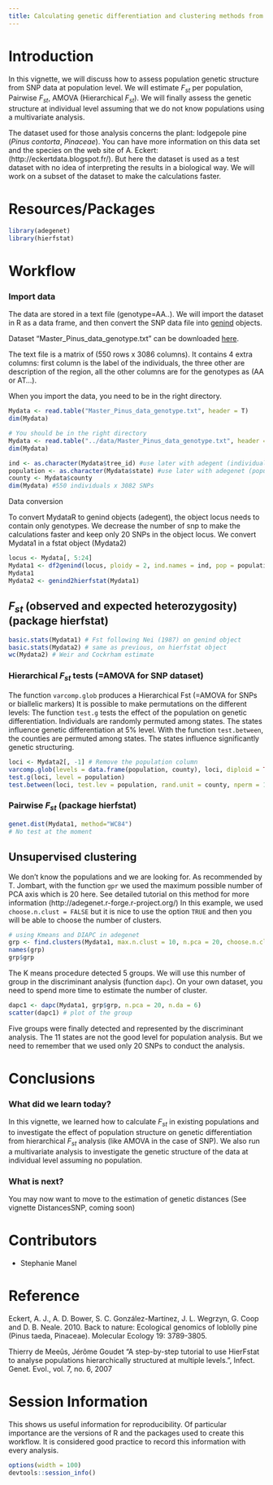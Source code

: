```yaml
---
title: Calculating genetic differentiation and clustering methods from SNP data
---
```


Introduction
========================================================

In this vignette, we will discuss how to assess population genetic structure
from SNP data at population level. We will estimate $F_{st}$ per population,
Pairwise $F_{st}$, AMOVA (Hierarchical $F_{st}$). We will finally assess the
genetic structure at individual level assuming that we do not know populations
using a multivariate analysis.
 

The dataset used for those analysis concerns the plant: lodgepole pine (*Pinus
contorta*, *Pinaceae*). You can have more information on this data set and the
species on the web site of A. Eckert:  (http://eckertdata.blogspot.fr/). But
here the dataset is used as a test dataset with no idea of interpreting the
results in a biological way. We will work on a subset of the dataset to make
the calculations faster.



Resources/Packages
========================================================

 

```r
library(adegenet)
library(hierfstat)
```


Workflow
========================================================
### Import data

The data are stored in a text file (genotype=AA..). We will  import the dataset
in R as a data frame, and then  convert the SNP data file into
[genind](http://www.inside-r.org/packages/cran/adegenet/docs/.valid.genind)
objects.

Dataset "Master_Pinus_data_genotype.txt" can be downloaded 
[here](https://github.com/NESCent/popgenInfo/tree/master/data/Master_Pinus_data_genotype.txt).

The  text file is a matrix of (550 rows x 3086 columns). It contains 4 extra
columns: first column is the label of the individuals, the three other are
description of the region, all the other columns are for the genotypes as (AA or
AT...).

When you import the data, you need to be in the right directory.

```r
Mydata <- read.table("Master_Pinus_data_genotype.txt", header = T)   
dim(Mydata) 
```
```r
# You should be in the right directory
Mydata <- read.table("../data/Master_Pinus_data_genotype.txt", header = T)   
dim(Mydata) 
```

```r
ind <- as.character(Mydata$tree_id) #use later with adegent (individual labels)
population <- as.character(Mydata$state) #use later with adegenet (population labels)
county <- Mydata$county 
dim(Mydata) #550 individuals x 3082 SNPs
```

Data conversion

To convert MydataR to genind objects (adegent), the object locus needs to
contain only genotypes. We decrease the number of snp to make the calculations
faster and keep only 20 SNPs in the object locus. We convert Mydata1 in a fstat
object (Mydata2)

```r

locus <- Mydata[, 5:24] 
Mydata1 <- df2genind(locus, ploidy = 2, ind.names = ind, pop = population, sep="")
Mydata1
Mydata2 <- genind2hierfstat(Mydata1) 
```

## $F_{st}$ (observed and expected heterozygosity)  (package hierfstat)

```r
basic.stats(Mydata1) # Fst following Nei (1987) on genind object
basic.stats(Mydata2) # same as previous, on hierfstat object
wc(Mydata2) # Weir and Cockrham estimate
```

### Hierarchical $F_{st}$ tests (=AMOVA for SNP dataset)
The function `varcomp.glob` produces a Hierarchical Fst (=AMOVA for SNPs or
biallelic markers) It is possible to make permutations on the different levels:
The function `test.g` tests the effect of the population on genetic
differentiation. Individuals are randomly permuted among states. The states
influence  genetic differentiation at 5% level. With the function
`test.between`, the counties are permuted among states. The states influence
significantly genetic structuring.


```r
loci <- Mydata2[, -1] # Remove the population column
varcomp.glob(levels = data.frame(population, county), loci, diploid = TRUE) 
test.g(loci, level = population) 
test.between(loci, test.lev = population, rand.unit = county, nperm = 100) 
```


### Pairwise $F_{st}$ (package hierfstat)

```r
genet.dist(Mydata1, method="WC84")
# No test at the moment
```


## Unsupervised clustering  

We don't know the populations and we are looking for. As recommended by T.
Jombart, with the function `gpr` we used the maximum  possible number of PCA
axis which is 20 here. See detailed tutorial on this method for more information
(http://adegenet.r-forge.r-project.org/) In this example, we used
`choose.n.clust = FALSE` but it is nice to use the option `TRUE` and then you
will be able to choose the number of clusters.

```r
# using Kmeans and DIAPC in adegenet 
grp <- find.clusters(Mydata1, max.n.clust = 10, n.pca = 20, choose.n.clust = FALSE) 
names(grp)
grp$grp
```

The K means procedure detected 5 groups. We will use this number of  group in
the discriminant analysis (function `dapc`). On your own dataset, you need to
spend more time to estimate the number of cluster.

```r
dapc1 <- dapc(Mydata1, grp$grp, n.pca = 20, n.da = 6) 
scatter(dapc1) # plot of the group
```

Five groups were finally detected and represented by the discriminant analysis.
The 11 states are not the good level for population analysis. But we need to
remember that we used only 20 SNPs to conduct the analysis.

Conclusions
========================================================
 
### What did we learn today?

In this vignette, we learned how to calculate $F_{st}$ in existing populations
and to investigate the effect of population structure on genetic differentiation
from hierarchical $F_{st}$ analysis (like AMOVA in the case of SNP). We also run
a multivariate analysis to investigate the genetic structure of the data at
individual level assuming no population.

### What is next?

You may now want to move to the estimation of genetic distances (See vignette
DistancesSNP, coming soon)
  
# Contributors

- Stephanie Manel 
 
Reference
========================================================

Eckert, A. J., A. D. Bower, S. C. González-Martínez, J. L. Wegrzyn, G. Coop and D. B. Neale. 2010. Back to nature: Ecological genomics of loblolly pine (Pinus taeda, Pinaceae). Molecular Ecology 19: 3789-3805.


Thierry de Meeûs, Jérôme Goudet "A step-by-step tutorial to use HierFstat to analyse populations hierarchically structured at multiple levels.", Infect. Genet. Evol., vol. 7, no. 6, 2007 


# Session Information

This shows us useful information for reproducibility. Of particular importance are the versions of R and the packages used to create this workflow. It is considered good practice to record this information with every analysis.

```r
options(width = 100)
devtools::session_info()
```
